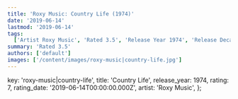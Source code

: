 ```yaml
---
title: 'Roxy Music: Country Life (1974)'
date: '2019-06-14'
lastmod: '2019-06-14'
tags:
  ['Artist Roxy Music', 'Rated 3.5', 'Release Year 1974', 'Release Decade 1970']
summary: 'Rated 3.5'
authors: ['default']
images: ['/content/images/roxy-music|country-life.jpg']
---
```


  key: 'roxy-music|country-life',
  title: 'Country Life',
  release_year: 1974,
  rating: 7,
  rating_date: '2019-06-14T00:00:00.000Z',
  artist: 'Roxy Music',
};

<MusicRating data={data} />
